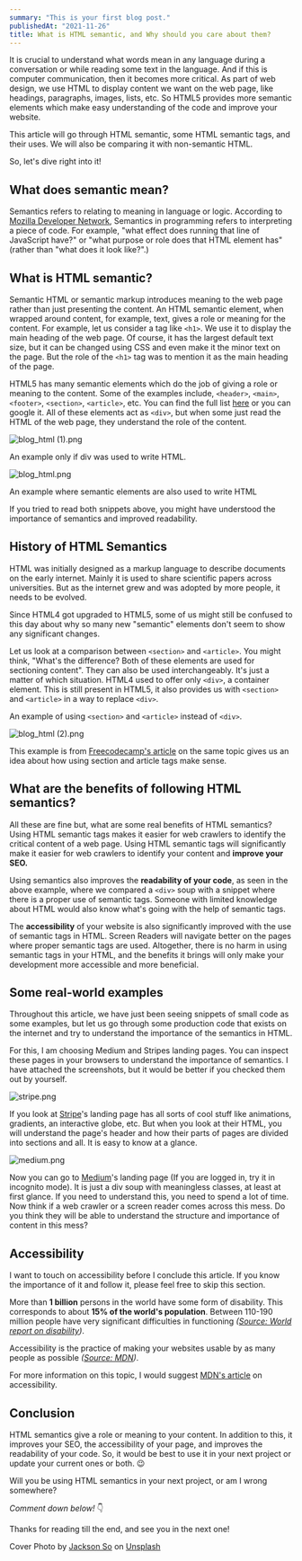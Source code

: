 ```yaml
---
summary: "This is your first blog post."
publishedAt: "2021-11-26"
title: What is HTML semantic, and Why should you care about them?
---
```


It is crucial to understand what words mean in any language during a conversation or while reading some text in the language. And if this is computer communication, then it becomes more critical. As part of web design, we use HTML to display content we want on the web page, like headings, paragraphs, images, lists, etc. So HTML5 provides more semantic elements which make easy understanding of the code and improve your website.

This article will go through HTML semantic, some HTML semantic tags, and their uses. We will also be comparing it with non-semantic HTML.

So, let's dive right into it!

## What does semantic mean?

Semantics refers to relating to meaning in language or logic. According to [Mozilla Developer Network](https://developer.mozilla.org/en-US/docs/Glossary/Semantics#semantics_in_html), Semantics in programming refers to interpreting a piece of code. For example, "what effect does running that line of JavaScript have?" or "what purpose or role does that HTML element has" (rather than "what does it look like?".)

## What is HTML semantic?

Semantic HTML or semantic markup introduces meaning to the web page rather than just presenting the content. An HTML semantic element, when wrapped around content, for example, text, gives a role or meaning for the content. For example, let us consider a tag like `<h1>`. We use it to display the main heading of the web page. Of course, it has the largest default text size, but it can be changed using CSS and even make it the minor text on the page. But the role of the `<h1>` tag was to mention it as the main heading of the page.

HTML5 has many semantic elements which do the job of giving a role or meaning to the content. Some of the examples include, `<header>`, `<main>`, `<footer>`, `<section>`, `<article>`, etc. You can find the full list [here](https://learn-the-web.algonquindesign.ca/topics/html-semantics-cheat-sheet/) or you can google it. All of these elements act as `<div>`, but when some just read the HTML of the web page, they understand the role of the content.

![blog_html (1).png](https://cdn.hashnode.com/res/hashnode/image/upload/v1637836950349/dnnBQSsvx.png)

An example only if div was used to write HTML.

![blog_html.png](https://cdn.hashnode.com/res/hashnode/image/upload/v1637837036077/CNqYm-WWV.png)

An example where semantic elements are also used to write HTML

If you tried to read both snippets above, you might have understood the importance of semantics and improved readability.

## History of HTML Semantics

HTML was initially designed as a markup language to describe documents on the early internet. Mainly it is used to share scientific papers across universities. But as the internet grew and was adopted by more people, it needs to be evolved.

Since HTML4 got upgraded to HTML5, some of us might still be confused to this day about why so many new "semantic" elements don't seem to show any significant changes.

Let us look at a comparison between `<section>` and `<article>`. You might think, "What's the difference? Both of these elements are used for sectioning content". They can also be used interchangeably. It's just a matter of which situation. HTML4 used to offer only `<div>`, a container element. This is still present in HTML5, it also provides us with `<section>` and `<article>` in a way to replace `<div>`.

An example of using `<section>` and `<article>` instead of `<div>`.

![blog_html (2).png](https://cdn.hashnode.com/res/hashnode/image/upload/v1637837124606/SbrgjkAaH.png)

This example is from [Freecodecamp's article](https://www.freecodecamp.org/news/semantic-html5-elements/) on the same topic gives us an idea about how using section and article tags make sense.

## What are the benefits of following HTML semantics?

All these are fine but, what are some real benefits of HTML semantics? Using HTML semantic tags makes it easier for web crawlers to identify the critical content of a web page. Using HTML semantic tags will significantly make it easier for web crawlers to identify your content and **improve your SEO.**

Using semantics also improves the **readability of your code**, as seen in the above example, where we compared a `<div>` soup with a snippet where there is a proper use of semantic tags. Someone with limited knowledge about HTML would also know what's going with the help of semantic tags.

The **accessibility** of your website is also significantly improved with the use of semantic tags in HTML. Screen Readers will navigate better on the pages where proper semantic tags are used. Altogether, there is no harm in using semantic tags in your HTML, and the benefits it brings will only make your development more accessible and more beneficial.

## Some real-world examples

Throughout this article, we have just been seeing snippets of small code as some examples, but let us go through some production code that exists on the internet and try to understand the importance of the semantics in HTML.

For this, I am choosing Medium and Stripes landing pages. You can inspect these pages in your browsers to understand the importance of semantics. I have attached the screenshots, but it would be better if you checked them out by yourself.

![stripe.png](https://cdn.hashnode.com/res/hashnode/image/upload/v1637837417479/dbI4AtOQw.png)

If you look at [Stripe](https://stripe.com)'s landing page has all sorts of cool stuff like animations, gradients, an interactive globe, etc. But when you look at their HTML, you will understand the page's header and how their parts of pages are divided into sections and all. It is easy to know at a glance.

![medium.png](https://cdn.hashnode.com/res/hashnode/image/upload/v1637837443435/4w_yktC25.png)

Now you can go to [Medium](https://medium.com)'s landing page (If you are logged in, try it in incognito mode). It is just a div soup with meaningless classes, at least at first glance. If you need to understand this, you need to spend a lot of time. Now think if a web crawler or a screen reader comes across this mess. Do you think they will be able to understand the structure and importance of content in this mess?

## Accessibility

I want to touch on accessibility before I conclude this article. If you know the importance of it and follow it, please feel free to skip this section.

More than **1 billion** persons in the world have some form of disability. This corresponds to about **15% of the world's population**. Between 110-190 million people have very significant difficulties in functioning _([Source: World report on disability](https://en.wikipedia.org/wiki/World_report_on_disability))_.

Accessibility is the practice of making your websites usable by as many people as possible _([Source: MDN](https://developer.mozilla.org/en-US/docs/Learn/Accessibility/What_is_accessibility))_.

For more information on this topic, I would suggest [MDN's article](https://developer.mozilla.org/en-US/docs/Web/Accessibility) on accessibility.

## Conclusion

HTML semantics give a role or meaning to your content. In addition to this, it improves your SEO, the accessibility of your page, and improves the readability of your code. So, it would be best to use it in your next project or update your current ones or both. 😉

Will you be using HTML semantics in your next project, or am I wrong somewhere?

_Comment down below!_ 👇

Thanks for reading till the end, and see you in the next one!

Cover Photo by [Jackson So](https://unsplash.com/@jacksonsophat?utm_source=unsplash&utm_medium=referral&utm_content=creditCopyText) on [Unsplash](https://unsplash.com/?utm_source=unsplash&utm_medium=referral&utm_content=creditCopyText)
